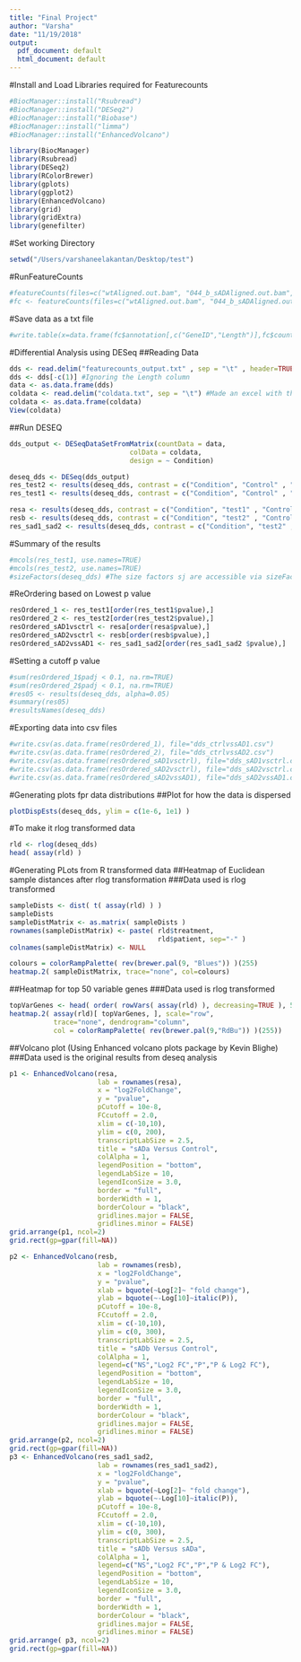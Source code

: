 ```yaml
---
title: "Final Project"
author: "Varsha"
date: "11/19/2018"
output:
  pdf_document: default
  html_document: default
---
```


#Install and Load Libraries required for Featurecounts

```r
#BiocManager::install("Rsubread")
#BiocManager::install("DESeq2")
#BiocManager::install("Biobase")
#BiocManager::install("limma")
#BiocManager::install("EnhancedVolcano")
```

```r
library(BiocManager)
library(Rsubread)
library(DESeq2)
library(RColorBrewer)
library(gplots)
library(ggplot2)
library(EnhancedVolcano)
library(grid)
library(gridExtra)
library(genefilter)
```

#Set working Directory
```r
setwd("/Users/varshaneelakantan/Desktop/test")
```

#RunFeatureCounts
```r
#featureCounts(files=c("wtAligned.out.bam", "044_b_sADAligned.out.bam", "044_sADAligned.out.bam" , "131_sADAligned.out.bam" , "131_b_sADAligned.out.bam"),annot.ext="genes.gtf", isGTFAnnotationFile=TRUE,GTF.featureType="exon",GTF.attrType="gene_id")
#fc <- featureCounts(files=c("wtAligned.out.bam", "044_b_sADAligned.out.bam", "044_sADAligned.out.bam" , "131_sADAligned.out.bam" , "131_b_sADAligned.out.bam"),annot.ext="genes.gtf", isGTFAnnotationFile=TRUE,GTF.featureType="exon",GTF.attrType="gene_id")
```


#Save data as a txt file
```r
#write.table(x=data.frame(fc$annotation[,c("GeneID","Length")],fc$counts,stringsAsFactors=FALSE),file="readcounts.txt",quote=FALSE,sep="\t",row.names=FALSE)
```


#Differential Analysis using DESeq
##Reading Data
```r
dds <- read.delim("featurecounts_output.txt" , sep = "\t" , header=TRUE, row.names = 1)  #Removed Duplicates from the file or else error keeps popping up
dds <- dds[-c(1)] #Ignoring the Length column
data <- as.data.frame(dds)
coldata <- read.delim("coldata.txt", sep = "\t") #Made an excel with the column names of the different samples
coldata <- as.data.frame(coldata)
View(coldata)
```


##Run DESEQ
```r
dds_output <- DESeqDataSetFromMatrix(countData = data,
                              colData = coldata,
                              design = ~ Condition)

deseq_dds <- DESeq(dds_output)
res_test2 <- results(deseq_dds, contrast = c("Condition", "Control" , "test2"))
res_test1 <- results(deseq_dds, contrast = c("Condition", "Control" , "test1"))

resa <- results(deseq_dds, contrast = c("Condition", "test1" , "Control"))
resb <- results(deseq_dds, contrast = c("Condition", "test2" , "Control"))
res_sad1_sad2 <- results(deseq_dds, contrast = c("Condition", "test2" , "test1"))
```
#Summary of the results
```r
#mcols(res_test1, use.names=TRUE)
#mcols(res_test2, use.names=TRUE)
#sizeFactors(deseq_dds) #The size factors sj are accessible via sizeFactors
```

#ReOrdering based on Lowest p value
```r
resOrdered_1 <- res_test1[order(res_test1$pvalue),]
resOrdered_2 <- res_test2[order(res_test2$pvalue),]
resOrdered_sAD1vsctrl <- resa[order(resa$pvalue),]
resOrdered_sAD2vsctrl <- resb[order(resb$pvalue),]
resOrdered_sAD2vssAD1 <- res_sad1_sad2[order(res_sad1_sad2 $pvalue),]
```
#Setting a cutoff p value 
```r
#sum(resOrdered_1$padj < 0.1, na.rm=TRUE)
#sum(resOrdered_2$padj < 0.1, na.rm=TRUE)
#res05 <- results(deseq_dds, alpha=0.05)
#summary(res05)
#resultsNames(deseq_dds)
```

#Exporting data into csv files
```r
#write.csv(as.data.frame(resOrdered_1), file="dds_ctrlvssAD1.csv")
#write.csv(as.data.frame(resOrdered_2), file="dds_ctrlvssAD2.csv")
#write.csv(as.data.frame(resOrdered_sAD1vsctrl), file="dds_sAD1vsctrl.csv")
#write.csv(as.data.frame(resOrdered_sAD2vsctrl), file="dds_sAD2vsctrl.csv")
#write.csv(as.data.frame(resOrdered_sAD2vssAD1), file="dds_sAD2vssAD1.csv")

```

#Generating plots fpr data distributions
##Plot for how the data is dispersed
```r
plotDispEsts(deseq_dds, ylim = c(1e-6, 1e1) )
```

#To make it rlog transformed data

```r
rld <- rlog(deseq_dds)
head( assay(rld) )
```
#Generating PLots from R transformed data
##Heatmap of Euclidean sample distances after rlog transformation
###Data used is rlog transformed
```r
sampleDists <- dist( t( assay(rld) ) )
sampleDists
sampleDistMatrix <- as.matrix( sampleDists )
rownames(sampleDistMatrix) <- paste( rld$treatment,
                                     rld$patient, sep="-" )
colnames(sampleDistMatrix) <- NULL

colours = colorRampPalette( rev(brewer.pal(9, "Blues")) )(255)
heatmap.2( sampleDistMatrix, trace="none", col=colours)
```


##Heatmap for top 50 variable genes
###Data used is rlog transformed
```r
topVarGenes <- head( order( rowVars( assay(rld) ), decreasing=TRUE ), 50 )
heatmap.2( assay(rld)[ topVarGenes, ], scale="row",
           trace="none", dendrogram="column",
           col = colorRampPalette( rev(brewer.pal(9,"RdBu")) )(255))
```

##Volcano plot (Using Enhanced volcano plots package by Kevin Blighe)
###Data used is the original results from deseq analysis

```r
p1 <- EnhancedVolcano(resa,
                      lab = rownames(resa),
                      x = "log2FoldChange",
                      y = "pvalue",
                      pCutoff = 10e-8,
                      FCcutoff = 2.0,
                      xlim = c(-10,10),
                      ylim = c(0, 200),
                      transcriptLabSize = 2.5,
                      title = "sADa Versus Control",
                      colAlpha = 1,
                      legendPosition = "bottom",
                      legendLabSize = 10,
                      legendIconSize = 3.0,
                      border = "full",
                      borderWidth = 1,
                      borderColour = "black",
                      gridlines.major = FALSE,
                      gridlines.minor = FALSE)
grid.arrange(p1, ncol=2)
grid.rect(gp=gpar(fill=NA))

p2 <- EnhancedVolcano(resb,
                      lab = rownames(resb),
                      x = "log2FoldChange",
                      y = "pvalue",
                      xlab = bquote(~Log[2]~ "fold change"),
                      ylab = bquote(~-Log[10]~italic(P)),
                      pCutoff = 10e-8,
                      FCcutoff = 2.0,
                      xlim = c(-10,10),
                      ylim = c(0, 300),
                      transcriptLabSize = 2.5,
                      title = "sADb Versus Control",
                      colAlpha = 1,
                      legend=c("NS","Log2 FC","P","P & Log2 FC"),
                      legendPosition = "bottom",
                      legendLabSize = 10,
                      legendIconSize = 3.0, 
                      border = "full",
                      borderWidth = 1,
                      borderColour = "black",
                      gridlines.major = FALSE,
                      gridlines.minor = FALSE)
grid.arrange(p2, ncol=2)
grid.rect(gp=gpar(fill=NA))
p3 <- EnhancedVolcano(res_sad1_sad2,
                      lab = rownames(res_sad1_sad2),
                      x = "log2FoldChange",
                      y = "pvalue",
                      xlab = bquote(~Log[2]~ "fold change"),
                      ylab = bquote(~-Log[10]~italic(P)),
                      pCutoff = 10e-8,
                      FCcutoff = 2.0,
                      xlim = c(-10,10),
                      ylim = c(0, 300),
                      transcriptLabSize = 2.5,
                      title = "sADb Versus sADa",
                      colAlpha = 1,
                      legend=c("NS","Log2 FC","P","P & Log2 FC"),
                      legendPosition = "bottom",
                      legendLabSize = 10,
                      legendIconSize = 3.0, 
                      border = "full",
                      borderWidth = 1,
                      borderColour = "black",
                      gridlines.major = FALSE,
                      gridlines.minor = FALSE)
grid.arrange( p3, ncol=2)
grid.rect(gp=gpar(fill=NA))
```


